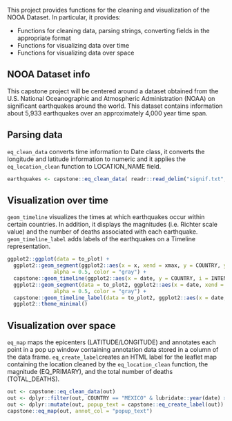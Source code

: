 This project provides functions for the cleaning and visualization of the
NOOA Dataset. In particular, it provides:

- Functions for cleaning data, parsing strings, converting fields in the appropriate format
- Functions for visualizing data over time
- Functions for visualizing data over space

## NOOA Dataset info

This capstone project will be centered around a dataset obtained from the U.S. National Oceanographic and Atmospheric Administration (NOAA) on significant earthquakes around the world. This dataset contains information about 5,933 earthquakes over an approximately 4,000 year time span.

## Parsing data

`eq_clean_data` converts time information to Date class,
it converts the longitude and latitude information to numeric
and it applies the `eq_location_clean` function to LOCATION_NAME field.

```{r, eval=FALSE}
earthquakes <- capstone::eq_clean_data( readr::read_delim("signif.txt",delim="\t") )
```

## Visualization over time

`geom_timeline` visualizes the times at which earthquakes occur within
certain countries. In addition, it displays the magnitudes (i.e. Richter
scale value) and the number of deaths associated with each earthquake.
`geom_timeline_label` adds labels of the earthquakes on a Timeline representation.

```{r, eval=FALSE}
ggplot2::ggplot(data = to_plot) +
  ggplot2::geom_segment(ggplot2::aes(x = x, xend = xmax, y = COUNTRY, yend = COUNTRY),
               alpha = 0.5, color = "gray") +
  capstone::geom_timeline(ggplot2::aes(x = date, y = COUNTRY, i = INTENSITY, d = DEATHS)) +
  ggplot2::geom_segment(data = to_plot2, ggplot2::aes(x = date, xend = date, y = COUNTRY, yend = as.numeric(COUNTRY) + 0.25),
               alpha = 0.5, color = "gray") +
  capstone::geom_timeline_label(data = to_plot2, ggplot2::aes(x = date, y = as.numeric(COUNTRY) + 0.4, label = LOCATION_NAME)) +
  ggplot2::theme_minimal()
```

## Visualization over space

`eq_map` maps the epicenters (LATITUDE/LONGITUDE) and annotates
each point in a pop up window containing annotation data stored in a
column of the data frame.
`eq_create_label`creates an HTML label for the leaflet map
containing the location cleaned by the `eq_location_clean` function,
the magnitude (EQ_PRIMARY), and the total number of deaths (TOTAL_DEATHS).

```{r, eval=FALSE}
out <- capstone::eq_clean_data(out)
out <- dplyr::filter(out, COUNTRY == "MEXICO" & lubridate::year(date) >= 2000)
out <- dplyr::mutate(out, popup_text = capstone::eq_create_label(out))
capstone::eq_map(out, annot_col = "popup_text")
```

